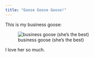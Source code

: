 ```yaml
---
title: "Goose Goose Goose!"
---
```


This is my business goose:

![business goose (she's the best)](images/business_goose.jpg)

I love her so much.

